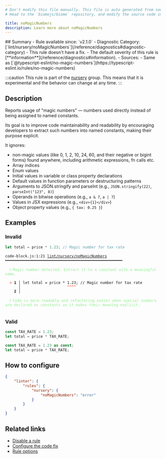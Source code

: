 ```yaml
---
# Don't modify this file manually. This file is auto generated from source, and you will lose your changes next time the website is built.
# Head to the `biomejs/biome` repository, and modify the source code in there.

title: noMagicNumbers
description: Learn more about noMagicNumbers
---
```


<Tabs>
<TabItem label="TypeScript and TSX" icon="seti:typescript">
## Summary
- Rule available since: `v2.1.0`
- Diagnostic Category: [`lint/nursery/noMagicNumbers`](/reference/diagnostics#diagnostic-category)
- This rule doesn't have a fix.
- The default severity of this rule is [**information**](/reference/diagnostics#information).
- Sources: 
  - Same as [`@typescript-eslint/no-magic-numbers`](https://typescript-eslint.io/rules/no-magic-numbers)

:::caution
This rule is part of the [nursery](/linter/rules/#nursery) group. This means that it is experimental and the behavior can change at any time.
:::
## Description
Reports usage of "magic numbers" — numbers used directly instead of being assigned to named constants.

Its goal is to improve code maintainability and readability by encouraging developers to extract such numbers into named constants, making their purpose explicit.

It ignores:

- non-magic values (like 0, 1, 2, 10, 24, 60, and their negative or bigint forms) found anywhere, including arithmetic expressions, fn calls etc.
- Array indices
- Enum values
- Initial values in variable or class property declarations
- Default values in function parameters or destructuring patterns
- Arguments to JSON.stringify and parseInt (e.g., `JSON.stringify(22)`, `parseInt("123", 8)`)
- Operands in bitwise operations (e.g., `a & 7`, `a | 7`)
- Values in JSX expressions (e.g., `<div>{1}</div>`)
- Object property values (e.g., `{ tax: 0.25 }`)

## Examples

### Invalid

```js
let total = price * 1.23; // Magic number for tax rate
```

<pre class="language-text"><code class="language-text">code-block.js:1:21 <a href="https://biomejs.dev/linter/rules/no-magic-numbers">lint/nursery/noMagicNumbers</a> ━━━━━━━━━━━━━━━━━━━━━━━━━━━━━━━━━━━━━━━━━━━━━━━━━━━━━<br /><br />  <strong><span style="color: lightgreen;">ℹ</span></strong> <span style="color: lightgreen;">Magic number detected. Extract it to a constant with a meaningful name.</span><br />  <br />  <strong><span style="color: Tomato;">&gt;</span></strong> <strong>1 │ </strong>let total = price &#42; 1.23; // Magic number for tax rate<br />   <strong>   │ </strong>                    <strong><span style="color: Tomato;">^</span></strong><strong><span style="color: Tomato;">^</span></strong><strong><span style="color: Tomato;">^</span></strong><strong><span style="color: Tomato;">^</span></strong><br />    <strong>2 │ </strong><br />  <br />  <strong><span style="color: lightgreen;">ℹ</span></strong> <span style="color: lightgreen;">Code is more readable and refactoring easier when special numbers are declared as constants as it makes their meaning explicit.</span><br />  <br /></code></pre>

### Valid

```js
const TAX_RATE = 1.23;
let total = price * TAX_RATE;
```

```ts
const TAX_RATE = 1.23 as const;
let total = price * TAX_RATE;
```

## How to configure
```json title="biome.json"
{
	"linter": {
		"rules": {
			"nursery": {
				"noMagicNumbers": "error"
			}
		}
	}
}

```
## Related links

- [Disable a rule](/linter/#disable-a-rule)
- [Configure the code fix](/linter#configure-the-code-fix)
- [Rule options](/linter/#rule-options)

</TabItem>
</Tabs>

